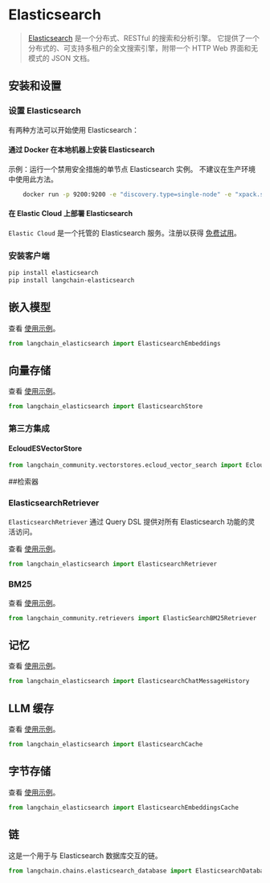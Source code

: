 # Elasticsearch

> [Elasticsearch](https://www.elastic.co/elasticsearch/) 是一个分布式、RESTful 的搜索和分析引擎。
> 它提供了一个分布式的、可支持多租户的全文搜索引擎，附带一个 HTTP Web 界面和无模式的 JSON 文档。

## 安装和设置

### 设置 Elasticsearch

有两种方法可以开始使用 Elasticsearch：

#### 通过 Docker 在本地机器上安装 Elasticsearch

示例：运行一个禁用安全措施的单节点 Elasticsearch 实例。
不建议在生产环境中使用此方法。

```bash
    docker run -p 9200:9200 -e "discovery.type=single-node" -e "xpack.security.enabled=false" -e "xpack.security.http.ssl.enabled=false" docker.elastic.co/elasticsearch/elasticsearch:8.9.0
```

#### 在 Elastic Cloud 上部署 Elasticsearch

`Elastic Cloud` 是一个托管的 Elasticsearch 服务。注册以获得 [免费试用](https://cloud.elastic.co/registration?utm_source=langchain&utm_content=documentation)。

### 安装客户端

```bash
pip install elasticsearch
pip install langchain-elasticsearch
```

## 嵌入模型

查看 [使用示例](/docs/integrations/text_embedding/elasticsearch)。

```python
from langchain_elasticsearch import ElasticsearchEmbeddings
```

## 向量存储

查看 [使用示例](/docs/integrations/vectorstores/elasticsearch)。

```python
from langchain_elasticsearch import ElasticsearchStore
```

### 第三方集成

#### EcloudESVectorStore

```python
from langchain_community.vectorstores.ecloud_vector_search import EcloudESVectorStore
```

##检索器

### ElasticsearchRetriever

`ElasticsearchRetriever` 通过 Query DSL 提供对所有 Elasticsearch 功能的灵活访问。

查看 [使用示例](/docs/integrations/retrievers/elasticsearch_retriever)。

```python
from langchain_elasticsearch import ElasticsearchRetriever
```

### BM25

查看 [使用示例](/docs/integrations/retrievers/elastic_search_bm25)。

```python
from langchain_community.retrievers import ElasticSearchBM25Retriever
```
## 记忆

查看 [使用示例](/docs/integrations/memory/elasticsearch_chat_message_history)。

```python
from langchain_elasticsearch import ElasticsearchChatMessageHistory
```

## LLM 缓存

查看 [使用示例](/docs/integrations/llm_caching/#elasticsearch-caches)。

```python
from langchain_elasticsearch import ElasticsearchCache
```

## 字节存储

查看 [使用示例](/docs/integrations/stores/elasticsearch)。

```python
from langchain_elasticsearch import ElasticsearchEmbeddingsCache
```

## 链

这是一个用于与 Elasticsearch 数据库交互的链。

```python
from langchain.chains.elasticsearch_database import ElasticsearchDatabaseChain
```